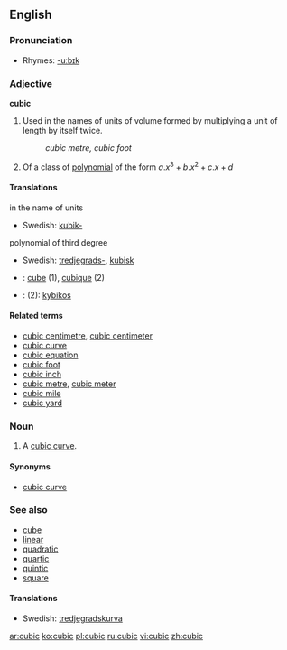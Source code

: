 ==English==

===Pronunciation===
*Rhymes: [[Rhymes:English:-uːbɪk|-uːbɪk]]

===Adjective===
'''cubic''' {{notcomp}}

# Used in the names of units of volume formed by multiplying a unit of length by itself twice. <!--note: this is correct; although there are three factors, there are only two multiplications-->
#:''cubic metre, cubic foot''
# {{math}} Of a class of [[polynomial]] of the form <math> a.x^3 + b.x^2 + c.x + d </math>

====Translations====
;in the name of units
*Swedish: [[kubik-]]
;polynomial of third degree
*Swedish: [[tredjegrads-]], [[kubisk]]

{{checktrans}}
*{{ttbc|French}}: [[cube]] (1), [[cubique]] (2)
*{{ttbc|Greek}}: (2): [[kybikos]]

====Related terms====
*[[cubic centimetre]], [[cubic centimeter]]
*[[cubic curve]]
*[[cubic equation]]
*[[cubic foot]]
*[[cubic inch]]
*[[cubic metre]], [[cubic meter]]
*[[cubic mile]]
*[[cubic yard]]

===Noun===
{{en-noun}}

# {{math}} A [[cubic curve]].

====Synonyms====
*[[cubic curve]]

===See also===
*[[cube]]
*[[linear]]
*[[quadratic]]
*[[quartic]]
*[[quintic]]
*[[square]]

====Translations====
*Swedish: [[tredjegradskurva]] {{c}}

[[ar:cubic]]
[[ko:cubic]]
[[pl:cubic]]
[[ru:cubic]]
[[vi:cubic]]
[[zh:cubic]]